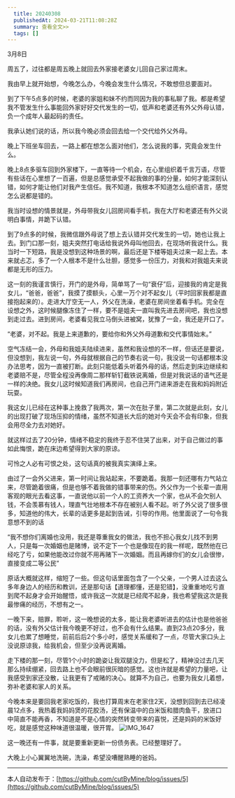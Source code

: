 ```yaml
---
  title: 20240308
  publishedAt: 2024-03-21T11:08:28Z
  summary: 查看全文>>
  tags: []
---
```


3月8日

周五了，过往都是周五晚上就回去外家接老婆女儿回自己家过周末。

我由早上就开始想，今晚怎么办，今晚会发生什么情况，不敢想但总要面对。

到了下午5点多的时候，老婆的家姐和妹不约而同因为我的事私聊了我。都是希望我不管发生什么事能回外家好好交代发生的一切，低声和老婆还有外父外母认错，负一个成年人最起码的责任。

我承认她们说的话，所以我今晚必须会回去给一个交代给外父外母。

晚上下班坐车回去，一路上都在想怎么面对他们，怎么说我的事，究竟会发生什么。

晚上8点多驱车回到外家楼下，一直等待一个机会，在心里组织着千言万语，尽管有些话在心里想了一百遍，但是总感觉承受不起我做的事的分量，如何才能深刻认错，如何才能让他们对我产生信任。我不知道，我根本不知道怎么组织语言，感觉怎么说都是错的。

我当时设想的情景就是，外母带我女儿回房间看手机，我在大厅和老婆还有外父说明白事情，并跪下认错。

到了9点多的时候，我微信跟外母说了想上去认错并交代发生的一切，她也让我上去。到门口那一刻，姐夫突然打电话给我说外母叫他回去，在现场听我说什么。我当时一下短路，我是没想到这种场景的啊，最后还是下楼等姐夫过来一起上去。本来就忐忑，多了一个人根本不是什么壮胆，感觉多一份压力，对我和对我姐夫来说都是无形的压力。

这一刻的我谨言慎行，开门的是外母，简单骂了一句“衰仔”后，迎接我的肯定是我女儿，“爸爸，爸爸”，我摸了摸额头，心里一万个对不起女儿（平时回家我都是直接抱起来的）。走进大厅空无一人，外父在洗澡，老婆在房间坐着看手机。完全在设想之外，这时候腿像冻住了一样，要不是姐夫一直叫我先进去房间吧，我也没想到走过去。进到房间，老婆看见我立马倒头进被窝，犹豫了一会，我还是开口了。

“老婆，对不起。我是上来道歉的，要给你和外父外母道歉和交代事情始末。”

空气冻结一会，外母和我姐夫陆续进来，虽然和我设想的不一样，但话还是要说，但没想到，我左说一句，外母就根据自己的节奏右说一句，我没说一句话都根本没办法思考，因为一直被打断。此刻只能低着头听着外母的话，然后走到床边继续和老婆赔不是，尽管全程没再像周二那样斩钉截铁说离婚，但是对我说话的语气还是一样的决绝。我女儿这时候知道我们再房间，也自己开门进来游走在我和妈妈附近玩耍。

我这女儿已经在这种事上挽救了我两次，第一次在肚子里，第二次就是此刻，女儿的出现打破了现场压抑的情绪，虽然不知道长大后的她对今天会不会有印象，但我会用尽全力去对她好。

就这样过去了20分钟，情绪不稳定的我终于忍不住哭了出来，对于自己做过的事如此悔恨，跪在床边希望得到大家的原谅。

可怜之人必有可恨之处，这句话真的被我真实演绎上来。

由过了一会外父进来，第一时间让我站起来，不要跪着。我那一刻还哪有力气站立来，尽管跪着很痛，但是也够不着我做的错事带来的伤。外父作为一个长辈一直用客观的眼光去看这事，一直说他以前一个人的工资养大一个家，也从不会欠别人钱，不会羡慕有钱人，理直气壮地根本不存在被别人看不起。听了外父说了很多很多，知道他的伟大，长辈的话更多是起到告诫，引导的作用。他里面说了一句令我意想不到的话

“我不想你们离婚也没用，我还是尊重我女的做法，我也不担心我女儿找不到男人，只是每一次婚姻也是赌博，说不定下一个也是像现在的我一样呢，既然他在已经吃了亏，如果他能改过你就不用再赌下一次婚姻。而且再嫁你们的女儿会很惨，直接变成二等公民”

原话大概就这样，缩短了一些。但这句话里面包含了一个父亲，一个男人过去这么多年身边人的经历和教训，还是那句话【道理都懂，还是犯错】，没重重地吃亏直到爬不起身才会开始醒悟，或许我这一次就是已经爬不起身，我也希望我这次是我最惨痛的经历，不想有之一。

一晚下来，赔罪，聆听，这一晚想说的太多，能让我老婆听进去的估计也是他爸爸的话，没有外父估计我今晚更不好过，也不会有什么结果。直到23点20多分，我女儿也累了想睡觉，前前后后2个多小时，感觉关系缓和了一点，尽管大家口头上没说原谅我，给我机会，但至少没再说离婚。

走下楼的那一刻，尽管1个小时的跪姿让我双腿没力，但是松了，精神没过去几天那么持续绷紧，回去路上也不会眼前很灰暗的感觉。这也许就是希望的力量吧，让我感受到家还没散，让我更有了戒赌的决心。就算不为自己，也要为我女儿着想，弥补老婆和家人的关系。

今晚本来是要回我老家吃饭的，我也打算周末在老家住2天，没想到回到去已经凌晨12点多，我热着我妈妈煲的花胶汤，还有保温中的白米饭和腊肉鱼干，放进口中简直不能再香，不知道是不是心情的突然转变带来的喜悦，还是妈妈的米饭好吃，就是感觉这种味道很温暖，很开胃。
![IMG_1647](https://github.com/cutByMine/blog/assets/164211290/e08f4a9b-36b0-4722-95c9-068f86e87072)


这一晚还有一件事，就是要重新更新一份债务表。已经整理好了。

大晚上小心翼翼地洗碗，洗澡，希望没嘈醒熟睡的爸妈。

---
本人自动发布于：[https://github.com/cutByMine/blog/issues/5](https://github.com/cutByMine/blog/issues/5)
